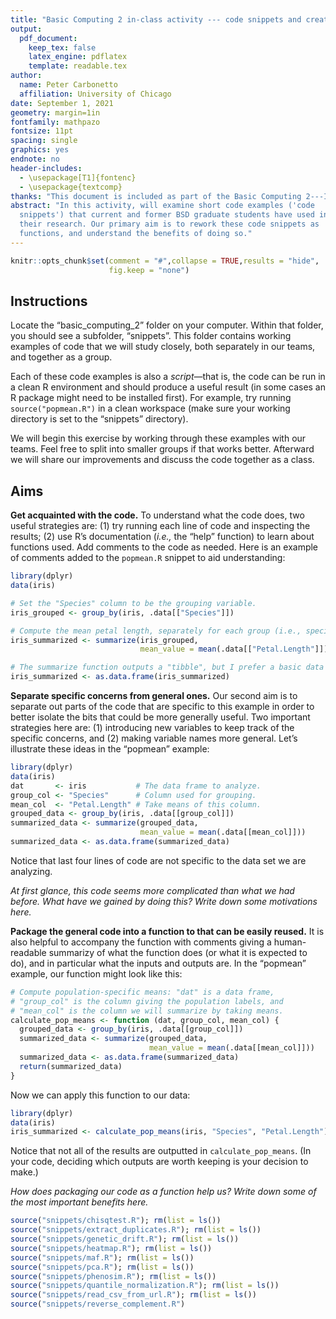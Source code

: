 ```yaml
---
title: "Basic Computing 2 in-class activity --- code snippets and creating functions"
output:
  pdf_document:
    keep_tex: false
    latex_engine: pdflatex
    template: readable.tex
author:
  name: Peter Carbonetto
  affiliation: University of Chicago
date: September 1, 2021
geometry: margin=1in
fontfamily: mathpazo
fontsize: 11pt
spacing: single
graphics: yes
endnote: no
header-includes:
  - \usepackage[T1]{fontenc}
  - \usepackage{textcomp}
thanks: "This document is included as part of the Basic Computing 2---Introduction to R tutorial packet for the BSD qBio Bootcamp, University of Chicago, 2021. **Current version**: `r format(Sys.time(), '%B %d, %Y')`; **Corresponding author**: pcarbo@uchicago.edu. Thanks to Katie Aracena, Arjun Biddanda, John Blischak, Jennifer Blanc, Maryn Carlson, Grace Hansen and Suraj (Neil) Sheth for providing code examples."
abstract: "In this activity, will examine short code examples ('code
  snippets') that current and former BSD graduate students have used in
  their research. Our primary aim is to rework these code snippets as
  functions, and understand the benefits of doing so."
---
```


```r
knitr::opts_chunk$set(comment = "#",collapse = TRUE,results = "hide",
                      fig.keep = "none")
```

## Instructions

Locate the "basic_computing_2" folder on your computer. Within that
folder, you should see a subfolder, "snippets". This folder contains
working examples of code that we will study closely, both separately
in our teams, and together as a group.

Each of these code examples is also a *script*---that is, the code can
be run in a clean R environment and should produce a useful result (in
some cases an R package might need to be installed first). For
example, try running `source("popmean.R")` in a clean workspace (make
sure your working directory is set to the "snippets" directory).

We will begin this exercise by working through these examples with our
teams. Feel free to split into smaller groups if that works better.
Afterward we will share our improvements and discuss the code together
as a class.

## Aims

**Get acquainted with the code.** To understand what the code does,
two useful strategies are: (1) try running each line of code and
inspecting the results; (2) use R's documentation (*i.e.,* the "help"
function) to learn about functions used. Add comments to the code as
needed. Here is an example of comments added to the `popmean.R`
snippet to aid understanding:

```r
library(dplyr)
data(iris)

# Set the "Species" column to be the grouping variable.
iris_grouped <- group_by(iris, .data[["Species"]])

# Compute the mean petal length, separately for each group (i.e., species).
iris_summarized <- summarize(iris_grouped,
                             mean_value = mean(.data[["Petal.Length"]]))

# The summarize function outputs a "tibble", but I prefer a basic data frame.
iris_summarized <- as.data.frame(iris_summarized)
```

**Separate specific concerns from general ones.** Our second aim is to
separate out parts of the code that are specific to this example in
order to better isolate the bits that could be more generally
useful. Two important strategies here are: (1) introducing new
variables to keep track of the specific concerns, and (2) making
variable names more general. Let's illustrate these ideas in the
"popmean" example:

```r
library(dplyr)
data(iris)
dat       <- iris           # The data frame to analyze.
group_col <- "Species"      # Column used for grouping.
mean_col  <- "Petal.Length" # Take means of this column.
grouped_data <- group_by(iris, .data[[group_col]])
summarized_data <- summarize(grouped_data,
                             mean_value = mean(.data[[mean_col]]))
summarized_data <- as.data.frame(summarized_data)
```

Notice that last four lines of code are not specific to the data set
we are analyzing.

*At first glance, this code seems more complicated than what we had
before. What have we gained by doing this? Write down some motivations
here.*

**Package the general code into a function to that can be easily
reused.** It is also helpful to accompany the function with comments
giving a human-readable summarizy of what the function does (or what
it is expected to do), and in particular what the inputs and outputs
are. In the "popmean" example, our function might look like this:

```r
# Compute population-specific means: "dat" is a data frame,
# "group_col" is the column giving the population labels, and
# "mean_col" is the column we will summarize by taking means.
calculate_pop_means <- function (dat, group_col, mean_col) {
  grouped_data <- group_by(iris, .data[[group_col]])
  summarized_data <- summarize(grouped_data,
                               mean_value = mean(.data[[mean_col]]))
  summarized_data <- as.data.frame(summarized_data)
  return(summarized_data)
}
```

Now we can apply this function to our data:

```r
library(dplyr)
data(iris)
iris_summarized <- calculate_pop_means(iris, "Species", "Petal.Length")
```

Notice that not all of the results are outputted in
`calculate_pop_means`. (In your code, deciding which outputs are worth
keeping is your decision to make.)

*How does packaging our code as a function help us? Write down some
of the most important benefits here.*

```r
source("snippets/chisqtest.R"); rm(list = ls())
source("snippets/extract_duplicates.R"); rm(list = ls())
source("snippets/genetic_drift.R"); rm(list = ls())
source("snippets/heatmap.R"); rm(list = ls())
source("snippets/maf.R"); rm(list = ls())
source("snippets/pca.R"); rm(list = ls())
source("snippets/phenosim.R"); rm(list = ls())
source("snippets/quantile_normalization.R"); rm(list = ls())
source("snippets/read_csv_from_url.R"); rm(list = ls())
source("snippets/reverse_complement.R")
```
